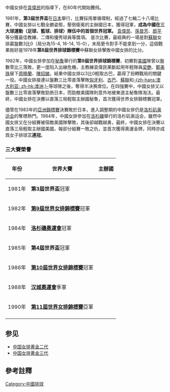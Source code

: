 
中國女排在[[袁偉民|袁偉民]]的指導下，在80年代開始騰飛。

1981年，'''第3屆世界盃'''在[[日本|日本]]舉行，比賽採用單循環制，經過了七輪二十八場比賽，中國女排以七戰全勝姿態，壓倒衛冕的主辦國日本，獲得冠軍，'''成為中國在三大球運動（足球、籃球、排球）隊伍中的首個世界冠軍。''' [[袁偉民|袁偉民]]、[[孫晉芳|孫晉芳]]、[[郎平|郎平]]等分獲最佳教練、二傳和優秀球員等獎項。 是次比賽，最經典的一場是對[[蘇聯|蘇聯]]女排贏盤數3比0（局分為15-4, 16-14, 15-0），末局更令對手不能拿到一分，這個戰果剛好是1978年'''第8屆世界排球錦標賽'''中蘇聯女排擊敗中國女排的比分。

1982年，中國女排參加在[[秘魯|秘魯]]舉行的'''第9屆世界排球錦標賽'''，初賽對[[美國|美國]]隊曾以盤數零比三落敗，更一度陷入出線危機，主教練袁偉民果斷起用年輕隊員[[梁艷|梁艷]]、[[郑美珠_(排球运动员)|鄭美珠]]替下[[周曉蘭|周曉蘭]]、[[陳招娣|陳招娣]]，結果中國女排以3比0輕取古巴，贏得了扭轉戰局的關鍵一役。中國女排接連以盤數三比零直落擊敗[[匈牙利|匈牙利]]、[[古巴|古巴]]、[[蘇聯|蘇聯]]和[[澳大利亞|-{zh-hans:澳大利亚; zh-hk:澳洲;}-]]等球隊之後，奪得半决赛席位。在四強賽中，中國女排又以盤數三比零直落擊敗勁旅日本，而勁敵美國隊則意外地被東道主秘魯隊淘汰。最終，中國女排在決賽以直落三局輕取主辦國秘魯，首次獲得世界女排錦標賽冠軍。

儘管在1983年的[[亞洲女子排球錦標賽|亞洲錦標賽]]決賽敗於日本，進入調整期的中國女排仍是[[1984年夏季奥林匹克运动会|洛杉矶奥运会]]的奪標熱門。1984年，中國女排參加在[[洛杉磯|洛杉磯]]舉行的洛杉矶奥运会，雖然中國女排又在分組賽被宿敵美國隊擊敗，其後卻越戰越勇，最終，中國女排在決賽以直落三局輕取主辦國美國，報卻分組賽一敗之仇，並首次獲得奧運金牌，同時亦成爲女子排球'''三連冠'''。
=== 三大賽榮譽 ===
{| border="1" cellpadding="2" cellspacing="0"
|- bgcolor="#efefef" align="center" 
! 年份 !! 世界大賽 || 主辦國 
|-
| 1981年 || '''第3屆世界盃'''冠軍 ||{{JPN}}
|-
| 1982年 || '''[[第9屆世界女排錦標賽|第9屆世界女排錦標賽]]'''冠軍 ||{{PER}}
|-
| 1984年 || [[1984年夏季奧林匹克運動會|'''洛杉磯奧運會''']]冠軍 ||{{USA}}
|-
| 1985年 || '''第4屆世界盃'''冠軍 ||{{JPN}}
|-
| 1986年 || '''[[第10屆世界女排錦標賽|第10屆世界女排錦標賽]]'''冠軍 ||{{TCH}}
|-
| 1988年 || [[1988年夏季奧林匹克運動會|'''汉城奧運會''']]季軍 ||{{ROK}}
|-
| 1990年 || '''[[第11屆世界女排錦標賽|第11屆世界女排錦標賽]]'''亞軍 ||{{CHN}}
|-
|}

==参见==
*[[中国女排黄金二代|中国女排黄金二代]]
*[[中国女排黄金三代|中国女排黄金三代]]

==參考註釋==
{{reflist}}

{{1981年世界盃中國女子排球隊}}
{{1982年世錦賽中國國家女子排球隊}}
{{1984年夏季奥运会中国女子排球队}}
{{1985年世界盃中國女子排球隊}}
{{1986年世錦賽中國國家女子排球隊}}

{{1988年夏季奥运会中国女子排球队}}
[[Category:中國排球|Category:中國排球]]